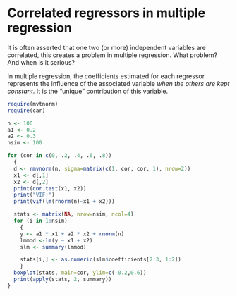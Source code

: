Correlated regressors in multiple regression
===========================================

It is often asserted that one two (or more) independent variables are correlated, this creates a problem in multiple regression. What problem? And when is it serious?

In multiple regression, the coefficients estimated for each regressor represents the influence of the associated variable *when the others are kept constant*.
It  is the "unique" contribution of this variable.



```r
require(mvtnorm)
require(car)

n <- 100
a1 <- 0.2
a2 <- 0.3
nsim <- 100

for (cor in c(0, .2, .4, .6, .8))
  {
  d <- rmvnorm(n, sigma=matrix(c(1, cor, cor, 1), nrow=2))
  x1 <- d[,1]
  x2 <- d[,2]
  print(cor.test(x1, x2))
  print("VIF:")
  print(vif(lm(rnorm(n)~x1 + x2)))

  stats <- matrix(NA, nrow=nsim, ncol=4)
  for (i in 1:nsim)
    {
    y <- a1 * x1 + a2 * x2 + rnorm(n)
    lmmod <-lm(y ~ x1 + x2)
    slm <- summary(lmmod)

    stats[i,] <- as.numeric(slm$coefficients[2:3, 1:2])
    }
  boxplot(stats, main=cor, ylim=c(-0.2,0.6))
  print(apply(stats, 2, summary))
}
```

